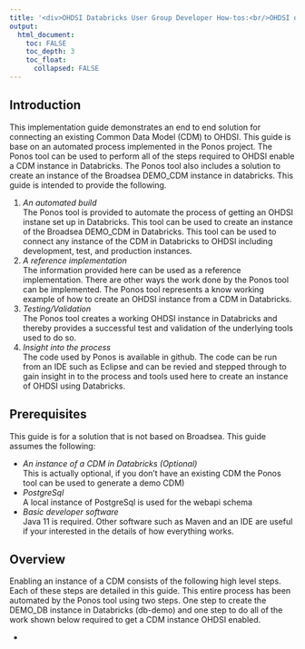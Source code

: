 ---
title: '<div>OHDSI Databricks User Group Developer How-tos:<br/>OHDSI on Databricks</div>'
output:
  html_document:
    toc: FALSE
    toc_depth: 3
    toc_float:
      collapsed: FALSE
---

<p>
  <h2>Introduction</h2>
  This implementation guide demonstrates an end to end solution for connecting an existing Common Data Model (CDM) to OHDSI. 
  This guide is base on an automated process implemented in the Ponos project. 
  The Ponos tool can be used to perform all of the steps required to OHDSI enable a CDM instance in Databricks. 
  The Ponos tool also includes a solution to create an instance of the Broadsea DEMO_CDM instance in databricks. 
  This guide is intended to provide the following. 
  <ol>
    <li>
      <i>An automated build</i><br/>
      The Ponos tool is provided to automate the process of getting an OHDSI instane set up in Databricks. 
      This tool can be used to create an instance of the Broadsea DEMO_CDM in Databricks. 
      This tool can be used to connect any instance of the CDM in Databricks to OHDSI including development, test, and production instances. 
    </li>
    <li>
      <i>A reference implementation</i><br/>
      The information provided here can be used as a reference implementation. 
      There are other ways the work done by the Ponos tool can be implemented. 
      The Ponos tool represents a know working example of how to create an OHDSI instance from a CDM in Databricks. 
    </li>
    <li>
      <i>Testing/Validation</i><br/>
      The Ponos tool creates a working OHDSI instance in Databricks and thereby provides a successful test and validation of the underlying tools used to do so. 
    </li>
    <li>
      <i>Insight into the process</i><br/>
      The code used by Ponos is available in github. 
      The code can be run from an IDE such as Eclipse and can be revied and stepped through to gain insight in to the process and tools used here to create an instance of OHDSI using Databricks. 
    </li>
  </ol>
  
  
  <h2>Prerequisites</h2>
  This guide is for a solution that is not based on Broadsea. 
  This guide assumes the following: 
  <ul>
    <li><i>An instance of a CDM in Databricks (Optional)</i><br/> This is actually optional, if you don't have an existing CDM the Ponos tool can be used to generate a demo CDM)</li>
    <li><i>PostgreSql</i><br/>A local instance of PostgreSql is used for the webapi schema</li>
    <li><i>Basic developer software</i><br/>Java 11 is required. Other software such as Maven and an IDE are useful if your interested in the details of how everything works.</li>
  </ul>
  
  <h2>Overview</h2>
  Enabling an instance of a CDM consists of the following high level steps. 
  Each of these steps are detailed in this guide. 
  This entire process has been automated by the Ponos tool using two steps. 
  One step to create the DEMO_DB instance in Databricks (db-demo) 
  and one step to do all of the work shown below required to get a CDM instance OHDSI enabled. 
  <ul>
    <li>
      
    </li>
  </ul>
  
  
  
</p>